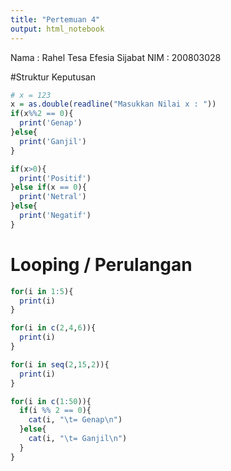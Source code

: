 ---
title: "Pertemuan 4"
output: html_notebook
---

Nama : Rahel Tesa Efesia Sijabat NIM : 200803028

#Struktur Keputusan

```{r}
# x = 123
x = as.double(readline("Masukkan Nilai x : "))
if(x%%2 == 0){
  print('Genap')
}else{
  print('Ganjil')
}

if(x>0){
  print('Positif')
}else if(x == 0){
  print('Netral')
}else{
  print('Negatif')
}
```

# Looping / Perulangan

```{r}
for(i in 1:5){
  print(i)
}

for(i in c(2,4,6)){
  print(i)
}

for(i in seq(2,15,2)){
  print(i)
}

for(i in c(1:50)){
  if(i %% 2 == 0){
    cat(i, "\t= Genap\n")
  }else{
    cat(i, "\t= Ganjil\n")
  }
}
```
